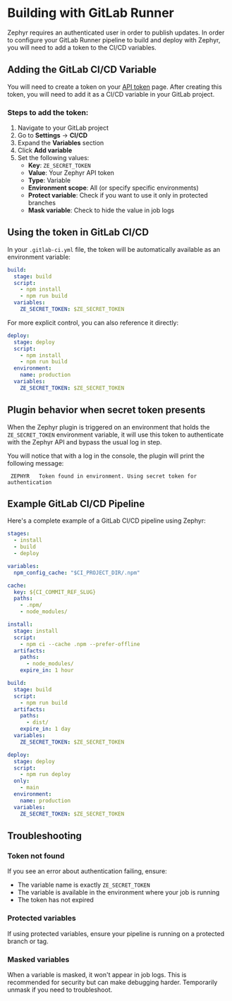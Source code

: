 # Building with GitLab Runner
Zephyr requires an authenticated user in order to publish updates. In order to configure your GitLab Runner pipeline to build and deploy with Zephyr, you will need to add a token to the CI/CD variables.

## Adding the GitLab CI/CD Variable
You will need to create a token on your [API token](https://app.zephyr-cloud.io/profile/settings/user-tokens) page. After creating this token, you will need to add it as a CI/CD variable in your GitLab project.

### Steps to add the token:
1. Navigate to your GitLab project
2. Go to **Settings** → **CI/CD**
3. Expand the **Variables** section
4. Click **Add variable**
5. Set the following values:
   - **Key**: `ZE_SECRET_TOKEN`
   - **Value**: Your Zephyr API token
   - **Type**: Variable
   - **Environment scope**: All (or specify specific environments)
   - **Protect variable**: Check if you want to use it only in protected branches
   - **Mask variable**: Check to hide the value in job logs

## Using the token in GitLab CI/CD

In your `.gitlab-ci.yml` file, the token will be automatically available as an environment variable:

```yml title=.gitlab-ci.yml
build:
  stage: build
  script:
    - npm install
    - npm run build
  variables:
    ZE_SECRET_TOKEN: $ZE_SECRET_TOKEN
```

For more explicit control, you can also reference it directly:

```yml title=.gitlab-ci.yml
deploy:
  stage: deploy
  script:
    - npm install
    - npm run build
  environment:
    name: production
  variables:
    ZE_SECRET_TOKEN: $ZE_SECRET_TOKEN
```

## Plugin behavior when secret token presents
When the Zephyr plugin is triggered on an environment that holds the `ZE_SECRET_TOKEN` environment variable, it will use this token to authenticate with the Zephyr API and bypass the usual log in step. 

You will notice that with a log in the console, the plugin will print the following message:

```shell
 ZEPHYR   Token found in environment. Using secret token for authentication
```

## Example GitLab CI/CD Pipeline

Here's a complete example of a GitLab CI/CD pipeline using Zephyr:

```yml title=.gitlab-ci.yml
stages:
  - install
  - build
  - deploy

variables:
  npm_config_cache: "$CI_PROJECT_DIR/.npm"

cache:
  key: ${CI_COMMIT_REF_SLUG}
  paths:
    - .npm/
    - node_modules/

install:
  stage: install
  script:
    - npm ci --cache .npm --prefer-offline
  artifacts:
    paths:
      - node_modules/
    expire_in: 1 hour

build:
  stage: build
  script:
    - npm run build
  artifacts:
    paths:
      - dist/
    expire_in: 1 day
  variables:
    ZE_SECRET_TOKEN: $ZE_SECRET_TOKEN

deploy:
  stage: deploy
  script:
    - npm run deploy
  only:
    - main
  environment:
    name: production
  variables:
    ZE_SECRET_TOKEN: $ZE_SECRET_TOKEN
```

## Troubleshooting

### Token not found
If you see an error about authentication failing, ensure:
- The variable name is exactly `ZE_SECRET_TOKEN`
- The variable is available in the environment where your job is running
- The token has not expired

### Protected variables
If using protected variables, ensure your pipeline is running on a protected branch or tag.

### Masked variables
When a variable is masked, it won't appear in job logs. This is recommended for security but can make debugging harder. Temporarily unmask if you need to troubleshoot.